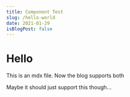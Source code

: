 ```yaml
---
title: Component Test
slug: /hello-world
date: 2021-01-29
isBlogPost: false
---
```



# Hello

This is an mdx file. Now the blog supports both

Maybe it should just support this though...